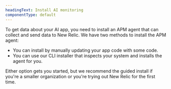 ```yaml
---
headingText: Install AI monitoring
componentType: default
---
```


To get data about your AI app, you need to install an APM agent that can collect and send data to New Relic. We have two methods to install the APM agent:

* You can install by manually updating your app code with some code.
* You can use our CLI installer that inspects your system and installs the agent for you.

Either option gets you started, but we recommend the guided install if you're a smaller organization or you're trying out New Relic for the first time. 

